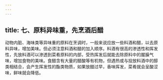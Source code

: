 ```yaml
---
---
---
```

title: 七、原料异味重，先烹酒后醋
---




动物内脏、海味类等异味重的原料在烹调时，一般来说应放一些料酒和醋，以去原料异味，增加美味。但必须注意料酒和醋的加入顺序。料酒有很高的渗透性和挥发性，先放料酒可以渗透到菜肴原料的内部，受热挥发后就能去除原料中的腥臊气味，增加食物的美味。食醋含有大量的醋酸等有机物，但遇热或与投放料酒中的醇类相结合，会产生挥发性的酯类物质，如果放醋过早，香味挥发，菜肴就会呈酸涩味，鲜味就会降低。